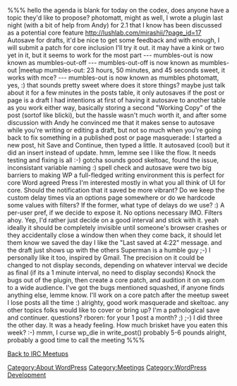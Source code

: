 %%%
<photomatt> <meetup>
<PotterSys> hello
<photomatt> the agenda is blank for today on the codex, does anyone have a topic they'd like to propose?
<masquerade> photomatt, might as well, I wrote a plugin last night (with a bit of help from Andy) for 2.1 that I know has been discussed as a potential core feature
<masquerade> http://lushlab.com/mirashii/?page_id=17
<masquerade> Autosave for drafts, it'd be nice to get some feedback and with enough, I will submit a patch for core inclusion
<rboren> I'll try it out.
<masquerade> it may have a kink or two yet in it, but it seems to work for the most part
--- mumbles-out is now known as mumbles-out-off
--- mumbles-out-off is now known as mumbles-out
<mumbles-out> |meetup
<error_bot> mumbles-out: 23 hours, 50 minutes, and 45 seconds
<photomatt> sweet, it works with mce?
--- mumbles-out is now known as mumbles
<masquerade> photomatt, yes, :)
<photomatt> that sounds pretty sweet
<photomatt> where does it store things?
<photomatt> maybe just talk about it for a few minutes
<masquerade> in the posts table, it only autosaves if the post or page is a draft
<masquerade> I had intentions at first of having it autosave to another table as you work either way, basically storing a second "Working Copy" of the post (sortof like blicki), but the hassle wasn't much worth it, and after some discussion with Andy
<masquerade> he convinced me that it makes sense to autosave while you're writing or editing a draft, but not so much when you're going back to fix something in a published post or page
<skeltoac> masquerade: I started a new post, hit Save and Continue, then typed a little. It autosaved (cool) but it did an insert instead of update.
<masquerade> hmm, lemme see
<skeltoac> I like the flow. It needs testing and fixing is all :-)
<photomatt> gotcha
<photomatt> sounds good
<masquerade> skeltoac, found the issue, inconsistant variable naming :)
<photomatt> spell check and autosave were two big barriers to making WP a full-fledged writing environment
<photomatt> this is perfect for core
<skeltoac> Word
<bryanveloso> agreed
<rboren> Press
<masquerade> I'm interested mostly in what you all think of UI for core. Should the notification that it saved be more vibrant? Do we keep the custom delay times via an options page somewhere or do we hardcode some values with filters? If the former, what type of delays do we use? :)
<rboren> A per-user pref, if we decide to expose it.
<skeltoac> No options necessary IMO.
<skeltoac> Filters ahoy.
<rboren> Yep, I'd rather just decide on a good interval and stick with it.
<bryanveloso> yeah
<photomatt> ideally it should be completely invisible
<photomatt> until someone's browser crashes or they accidentally close a window
<photomatt> then when they come back, it should let them know we saved the day
<skeltoac> I like the "Last saved at 4:22" message.
<skeltoac> and the draft just shows up with the others
<skeltoac> Superman is a humble guy ;-)
<masquerade> I personally like it too, inspired by Gmail. The precision on it could be changed to not display seconds, depending on whatever interval we decide as final (if its a 1 minute interval, no need to display seconds)
<rboren> Knock the bugs out of the plugin, then create a core patch, and audition it on wp.com to a wide audience.
<masquerade> I've got the bugs mentioned squashed, if anyone finds anything else, lemme know. I'll work on a core patch after the meetup
<photomatt> sweet
<photomatt> I lose posts all the time :)
<photomatt> alrighty, good work masquerade and skeltoac. any other topics folks would like to cover or bring up?
<rboren> I'm a pathological save and continuer.
<photomatt> questions?
<photomatt> rboren: for your 1 post a month? ;)
<rboren> ;-)
<rboren> I did three the other day.
<rboren> It was a heady feeling.
<rboren> How much brisket have you eaten this week? :-)
<masquerade> mmm, I curse wp_die in write_post()
<photomatt> probably 5-6 pounds
<photomatt> alright, probably a good time to call the meeting
%%%



[[IRC Meetups|Back to IRC Meetups]]

[[Category:About WordPress]]
[[Category:Meetings]]
[[Category:WordPress Development]]